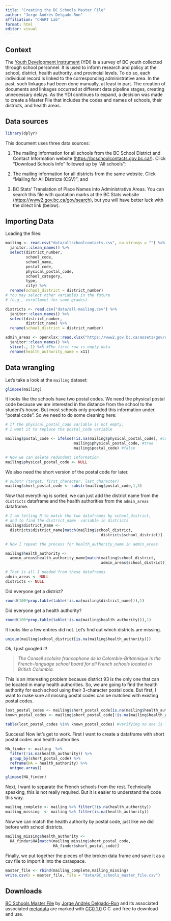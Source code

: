```yaml
---
title: "Creating the BC Schools Master File"
author: "Jorge Andrés Delgado-Ron"
affiliation: "CHART Lab"
format: html
editor: visual
---
```


## Context

The [Youth Development Instrument](https://chartlab.ca/about-ydi/) (YDI) is a survey of BC youth collected through school personnel. It is used to inform research and policy at the school, district, health authority, and provincial levels. To do so, each individual record is linked to the corresponding administrative area. In the past, such linkages had been done manually, at least in part. The creation of documents and linkages occurred at different data pipeline stages, creating unnecessary delays. As the YDI continues to expand, a decision was made to create a Master File that includes the codes and names of schools, their districts, and health areas.

## Data sources

```r
library(dplyr)
```

This document uses three data sources:

1.  The mailing information for all schools from the BC School District and Contact Information website (<https://bcschoolcontacts.gov.bc.ca/>). Click "Download Schools Info" followed up by "All schools";

2.  The mailing information for all districts from the same website. Click "Mailing for All Districts (CSV)"; and

3.  BC Stats' Translation of Place Names into Administrative Areas. You can search this file with quotation marks at the BC Stats website ([https://www2.gov.bc.ca/gov/search)](https://www2.gov.bc.ca/gov/search?id=2E4C7D6BCAA4470AAAD2DCADF662E6A0&q=%22Translation%20of%20Place%20Names%20into%20Administrative%20Areas%22), but you will have better luck with the direct link (below).

## Importing Data

Loading the files:

```r
mailing <- read.csv("data/allschoolcontacts.csv", na.strings = "") %>%
  janitor::clean_names() %>% 
  select(district_number, 
         school_code, 
         school_name, 
         postal_code,
         physical_postal_code,
         school_category, 
         type,
         city) %>% 
  rename(school_district = district_number)
# You may select other variables in the future 
# (e.g., enrollment for some grades)

districts <- read.csv("data/all-mailing.csv") %>%
  janitor::clean_names() %>% 
  select(district_number,
         district_name) %>% 
  rename(school_district = district_number)

admin_areas <- openxlsx::read.xlsx("https://www2.gov.bc.ca/assets/gov/data/geographic/land-use/administrative-boundaries/translation_place_names2019.xlsx", startRow = 4)%>% 
  janitor::clean_names() %>% 
  slice(.,-1) %>% #The first row is empty data
  rename(health_authority_name = x11) 
```

## Data wrangling

Let's take a look at the `mailing` dataset:

```r
glimpse(mailing)
```

It looks like the schools have two postal codes. We need the physical postal code because we are interested in the distance from the school to the student's house. But most schools only provided this information under "postal code". So we need to do some cleaning here:

```r
# If the physical_postal_code variable is not empty, 
# I want it to replace the postal_code variable

mailing$postal_code <- ifelse(!is.na(mailing$physical_postal_code), #condition
                              mailing$physical_postal_code, #true 
                              mailing$postal_code) #false

# Now we can delete redundant information
mailing$physical_postal_code <- NULL
```

We also need the short version of the postal code for later.

```r
# substr (target, first_character, last_character)
mailing$short_postal_code <- substr(mailing$postal_code,1,3)
```

Now that everything is sorted, we can just add the district name from the `districts` dataframe and the health authorities from the `admin_areas` dataframe.

```r
# I am telling R to match the two dataframes by school_district,
# and to find the district_name  variable in districts
mailing$district_name <-
  districts$district_name[match(mailing$school_district,
                                          districts$school_district)]

# Now I repeat the process for health_authority_name in admin_areas

mailing$health_authority <-
  admin_areas$health_authority_name[match(mailing$school_district,
                                          admin_areas$school_district)]

# That is all I needed from these dataframes
admin_areas <- NULL
districts <- NULL
```

Did everyone get a district?

```r
round(100*prop.table(table(!is.na(mailing$district_name))),1)
```

Did everyone get a health authority?

```r
round(100*prop.table(table(!is.na(mailing$health_authority))),1)
```

It looks like a few entries did not. Let's find out which districts are missing.

```r
unique(mailing$school_district[is.na(mailing$health_authority)])
```

Ok, I just googled it!

> *The Conseil scolaire francophone de la Colombie-Britannique is the French-language school board for all French schools located in British Columbia.*

This is an interesting problem because district 93 is the only one that can be located in many health authorities. So, we are going to find the health authority for each school using their 3-character postal code. But first, I want to make sure all missing postal codes can be matched with existing postal codes.

```r

lost_postal_codes <- mailing$short_postal_code[is.na(mailing$health_authority)]
known_postal_codes <- mailing$short_postal_code[!is.na(mailing$health_authority)]

table(lost_postal_codes %in% known_postal_codes) #Verifying no one is left behind

```

Success! Now let's get to work. First I want to create a dataframe with short postal codes and health authorities

```r
HA_finder <- mailing  %>% 
  filter(!is.na(health_authority)) %>% 
  group_by(short_postal_code) %>% 
  reframe(HA = health_authority) %>%
  unique.array() 

glimpse(HA_finder)
```

Next, I want to separate the French schools from the rest. Technically speaking, this is not really required. But it is easier to understand the code this way.

```r
mailing_complete <- mailing %>% filter(!is.na(health_authority))
mailing_missing  <- mailing %>% filter(is.na(health_authority))
```

Now we can match the health authority by postal code, just like we did before with school districts.

```r
mailing_missing$health_authority <-
  HA_finder$HA[match(mailing_missing$short_postal_code,
                     HA_finder$short_postal_code)]
```

Finally, we put together the pieces of the broken data frame and save it as a csv file to import it into the caraspace.

```r
master_file <- rbind(mailing_complete,mailing_missing)
write.csv(x = master_file, file = "data/BC_schools_master_file.csv")
```

## Downloads

[BC Schools Master File](https://jorgeandr3s.github.io/r-code-stories/data/BC_schools_master_file.csv) by [Jorge Andrés Delgado-Ron](https://jorgeandr3s.github.io/r-code-stories/) and its associated associated [metadata](data/BC_schools_master_file_metadata.xml) are marked with [CC0 1.0](https://creativecommons.org/publicdomain/zero/1.0/?ref=chooser-v1) <img src="https://chooser-beta.creativecommons.org/img/cc-logo.f0ab4ebe.svg" alt="CC icon" style="width: 1em;"/><img src="https://chooser-beta.creativecommons.org/img/cc-zero.f5450231.svg" alt="CC0 icon" style="width: 1em;"/> and free to download and use.
